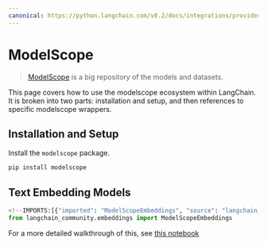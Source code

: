 ```yaml
---
canonical: https://python.langchain.com/v0.2/docs/integrations/providers/modelscope/
---
```


# ModelScope

> [ModelScope](https://www.modelscope.cn/home) is a big repository of the models and datasets.

This page covers how to use the modelscope ecosystem within LangChain.
It is broken into two parts: installation and setup, and then references to specific modelscope wrappers.

## Installation and Setup

Install the `modelscope` package.

```bash
pip install modelscope
```

## Text Embedding Models

```python
<!--IMPORTS:[{"imported": "ModelScopeEmbeddings", "source": "langchain_community.embeddings", "docs": "https://api.python.langchain.com/en/latest/embeddings/langchain_community.embeddings.modelscope_hub.ModelScopeEmbeddings.html", "title": "ModelScope"}]-->
from langchain_community.embeddings import ModelScopeEmbeddings
```

For a more detailed walkthrough of this, see [this notebook](/docs/integrations/text_embedding/modelscope_hub)